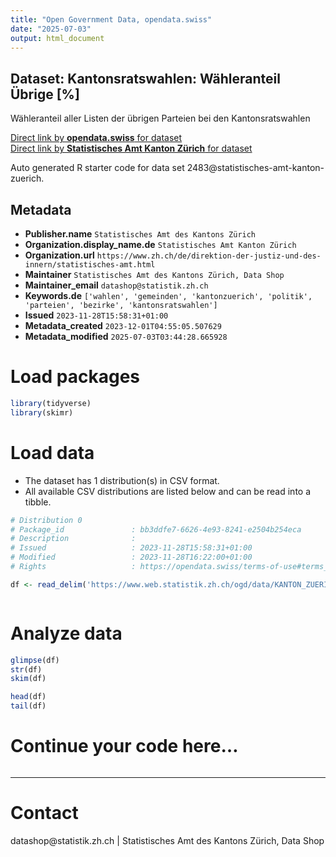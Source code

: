 ```yaml
---
title: "Open Government Data, opendata.swiss"
date: "2025-07-03"
output: html_document
---
```


## Dataset: Kantonsratswahlen: Wähleranteil Übrige [%]

Wähleranteil aller Listen der übrigen Parteien bei den Kantonsratswahlen

[Direct link by **opendata.swiss** for dataset](https://opendata.swiss/de/dataset/krw-wahleranteil-ubrige)<br>
[Direct link by **Statistisches Amt Kanton Zürich** for dataset](https://www.zh.ch/de/politik-staat/gemeinden/gemeindeportraet.html)

Auto generated R starter code for data set 2483@statistisches-amt-kanton-zuerich.

## Metadata

- **Publisher.name** `Statistisches Amt des Kantons Zürich`
- **Organization.display_name.de** `Statistisches Amt Kanton Zürich`
- **Organization.url** `https://www.zh.ch/de/direktion-der-justiz-und-des-innern/statistisches-amt.html`
- **Maintainer** `Statistisches Amt des Kantons Zürich, Data Shop`
- **Maintainer_email** `datashop@statistik.zh.ch`
- **Keywords.de** `['wahlen', 'gemeinden', 'kantonzuerich', 'politik', 'parteien', 'bezirke', 'kantonsratswahlen']`
- **Issued** `2023-11-28T15:58:31+01:00`
- **Metadata_created** `2023-12-01T04:55:05.507629`
- **Metadata_modified** `2025-07-03T03:44:28.665928`


# Load packages

```r

library(tidyverse)
library(skimr)

```

# Load data

-   The dataset has 1 distribution(s) in CSV format.
-   All available CSV distributions are listed below and can be read into a tibble.

```r

# Distribution 0
# Package_id               : bb3ddfe7-6626-4e93-8241-e2504b254eca
# Description              : 
# Issued                   : 2023-11-28T15:58:31+01:00
# Modified                 : 2023-11-28T16:22:00+01:00
# Rights                   : https://opendata.swiss/terms-of-use#terms_open

df <- read_delim('https://www.web.statistik.zh.ch/ogd/data/KANTON_ZUERICH_846.csv')



```

# Analyze data

```r

glimpse(df)
str(df)
skim(df)

head(df)
tail(df)

```

# Continue your code here...

```r

```

------------------------------------------------------------------------

# Contact

datashop@statistik.zh.ch | Statistisches Amt des Kantons Zürich, Data Shop
